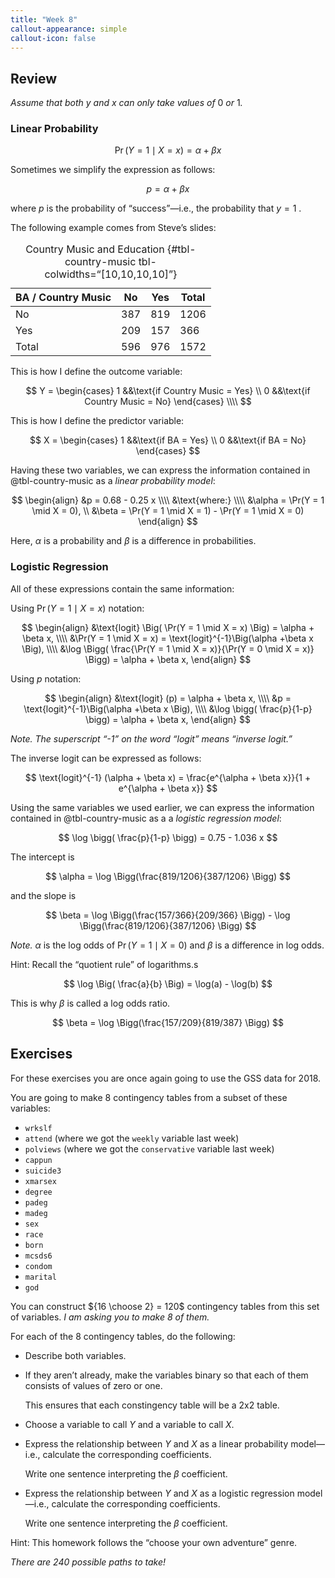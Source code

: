 ```yaml
---
title: "Week 8"
callout-appearance: simple
callout-icon: false
---
```


## Review

*Assume that both* $y$ *and* $x$ *can only take values of* $0$ *or* $1$*.*

### Linear Probability

$$
\Pr(Y = 1 \mid X = x) = \alpha +\beta x
$$

Sometimes we simplify the expression as follows:

$$
p = \alpha + \beta x
$$

where $p$ is the probability of "success"---i.e., the probability that $y = 1$ .

The following example comes from Steve's slides:

| BA / Country Music | No  | Yes | Total |
|--------------------|-----|-----|-------|
| No                 | 387 | 819 | 1206  |
| Yes                | 209 | 157 | 366   |
| Total              | 596 | 976 | 1572  |

: Country Music and Education {#tbl-country-music tbl-colwidths="\[10,10,10,10\]"}

This is how I define the outcome variable:

$$
Y = \begin{cases} 
1 &&\text{if Country Music = Yes} \\
0 &&\text{if Country Music = No}
\end{cases} \\\\
$$

This is how I define the predictor variable:

$$
X = \begin{cases}
1 &&\text{if BA = Yes} \\
0 &&\text{if BA = No}
\end{cases}
$$

Having these two variables, we can express the information contained in @tbl-country-music as a *linear probability model*:

$$
\begin{align}
&p = 0.68 - 0.25 x \\\\ &\text{where:} \\\\
&\alpha = \Pr(Y = 1 \mid X = 0), \\
&\beta = \Pr(Y = 1 \mid X = 1) - \Pr(Y = 1 \mid X = 0)
\end{align}
$$

Here, $\alpha$ is a probability and $\beta$ is a difference in probabilities.

### Logistic Regression

All of these expressions contain the same information:

Using $\Pr(Y = 1 \mid X = x)$ notation:

$$
\begin{align}
&\text{logit} \Big( \Pr(Y = 1 \mid X = x)  \Big) = \alpha + \beta x, \\\\
&\Pr(Y = 1 \mid X = x) = \text{logit}^{-1}\Big(\alpha +\beta x \Big), \\\\
&\log \Bigg( \frac{\Pr(Y = 1 \mid X = x)}{\Pr(Y = 0 \mid X = x)}  \Bigg) = \alpha + \beta x, 
\end{align}
$$

Using $p$ notation:

$$
\begin{align}
&\text{logit} (p) = \alpha + \beta x, \\\\
&p = \text{logit}^{-1}\Big(\alpha +\beta x \Big), \\\\
&\log \bigg( \frac{p}{1-p}  \bigg) = \alpha + \beta x, 
\end{align}
$$

*Note. The superscript "-1" on the word "logit" means "inverse logit."*

The inverse logit can be expressed as follows:

$$
\text{logit}^{-1} (\alpha + \beta x) = \frac{e^{\alpha + \beta x}}{1 + e^{\alpha + \beta x}}
$$

Using the same variables we used earlier, we can express the information contained in @tbl-country-music as a a *logistic regression model*:

$$
\log \bigg( \frac{p}{1-p} \bigg) = 0.75 - 1.036 x
$$

The intercept is

$$
\alpha = \log \Bigg(\frac{819/1206}{387/1206} \Bigg)
$$

and the slope is

$$
\beta = \log \Bigg(\frac{157/366}{209/366} \Bigg) - \log \Bigg(\frac{819/1206}{387/1206} \Bigg) 
$$

*Note.* $\alpha$ is the log odds of $\Pr(Y = 1 \mid X = 0)$ and $\beta$ is a difference in log odds.

::: callout-tip
Hint: Recall the "quotient rule" of logarithms.s

$$
\log \Big( \frac{a}{b} \Big) = \log(a) - \log(b)
$$

This is why $\beta$ is called a log odds ratio.

$$
\beta = \log \Bigg(\frac{157/209}{819/387} \Bigg)
$$
:::

## Exercises

For these exercises you are once again going to use the GSS data for 2018.

You are going to make 8 contingency tables from a subset of these variables:

-   `wrkslf`
-   `attend` (where we got the `weekly` variable last week)
-   `polviews` (where we got the `conservative` variable last week)
-   `cappun`
-   `suicide3`
-   `xmarsex`
-   `degree`
-   `padeg`
-   `madeg`
-   `sex`
-   `race`
-   `born`
-   `mcsds6`
-   `condom`
-   `marital`
-   `god`

You can construct ${16 \choose 2} = 120$ contingency tables from this set of variables. *I am asking you to make 8 of them.*

::: callout-note
For each of the 8 contingency tables, do the following:

-   Describe both variables.

-   If they aren't already, make the variables binary so that each of them consists of values of zero or one.

    This ensures that each constingency table will be a 2x2 table.

-   Choose a variable to call $Y$ and a variable to call $X$.

-   Express the relationship between $Y$ and $X$ as a linear probability model---i.e., calculate the corresponding coefficients.

    Write one sentence interpreting the $\beta$ coefficient.

-   Express the relationship between $Y$ and $X$ as a logistic regression model---i.e., calculate the corresponding coefficients.

    Write one sentence interpreting the $\beta$ coefficient.
:::

::: callout-tip
Hint: This homework follows the "choose your own adventure" genre.

*There are 240 possible paths to take!*
:::
